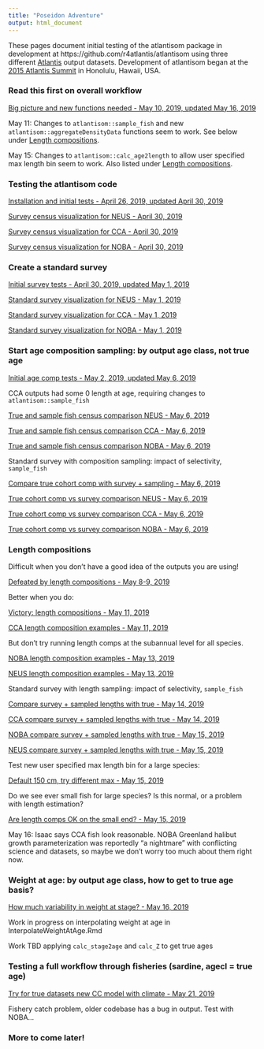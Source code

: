 ```yaml
---
title: "Poseidon Adventure"
output: html_document
---
```


 <!-- ADD LINKS BELOW, note, using the RMD link syntax will open the presentation in the same tab, which is annoying. Use the html with the "_blank" to fix that behavior -->

These pages document initial testing of the atlantisom package in development at https://github.com/r4atlantis/atlantisom using three different [Atlantis](https://research.csiro.au/atlantis/) output datasets. Development of atlantisom began at the [2015 Atlantis Summit](https://research.csiro.au/atlantis/atlantis-summit/) in Honolulu, Hawaii, USA. 

### Read this first on overall workflow

<a href="https://sgaichas.github.io/poseidon-dev/RethinkSamplingFunctions.html" target="_blank">Big picture and new functions needed - May 10, 2019, updated May 16, 2019</a>

May 11: Changes to `atlantisom::sample_fish` and new `atlantisom::aggregateDensityData` functions seem to work. See below under [Length compositions].

May 15: Changes to `atlantisom::calc_age2length` to allow user specified max length bin seem to work. Also listed under [Length compositions].

### Testing the atlantisom code

<a href="https://sgaichas.github.io/poseidon-dev/TrueBioTest.html" target="_blank">Installation and initial tests - April 26, 2019, updated April 30, 2019</a>

<a href="https://sgaichas.github.io/poseidon-dev/NEUSExamples.html" target="_blank">Survey census visualization for NEUS -  April 30, 2019</a>

<a href="https://sgaichas.github.io/poseidon-dev/CCAExamples.html" target="_blank">Survey census visualization for CCA - April 30, 2019</a>

<a href="https://sgaichas.github.io/poseidon-dev/NOBAExamples.html" target="_blank">Survey census visualization for NOBA - April 30, 2019</a>

### Create a standard survey

<a href="https://sgaichas.github.io/poseidon-dev/StandardSurveyTest.html" target="_blank">Initial survey tests - April 30, 2019, updated May 1, 2019</a>

<a href="https://sgaichas.github.io/poseidon-dev/NEUSStandardSurveyTest.html" target="_blank">Standard survey visualization for NEUS -  May 1, 2019</a>

<a href="https://sgaichas.github.io/poseidon-dev/CCAStandardSurveyTest.html" target="_blank">Standard survey visualization for CCA - May 1, 2019</a>

<a href="https://sgaichas.github.io/poseidon-dev/NOBAStandardSurveyTest.html" target="_blank">Standard survey visualization for NOBA - May 1, 2019</a>

### Start age composition sampling: by output age class, not true age

<a href="https://sgaichas.github.io/poseidon-dev/TrueLengthAgeCompTest.html" target="_blank">Initial age comp tests - May 2, 2019, updated May 6, 2019</a>

CCA outputs had some 0 length at age, requiring changes to `atlantisom::sample_fish`

<a href="https://sgaichas.github.io/poseidon-dev/NEUSTrueLengthAgeCompTest.html" target="_blank">True and sample fish census comparison NEUS - May 6, 2019</a>

<a href="https://sgaichas.github.io/poseidon-dev/CCATrueLengthAgeCompTest.html" target="_blank">True and sample fish census comparison CCA - May 6, 2019</a>

<a href="https://sgaichas.github.io/poseidon-dev/NOBATrueLengthAgeCompTest.html" target="_blank">True and sample fish census comparison NOBA - May 6, 2019</a>

Standard survey with composition sampling: impact of selectivity, `sample_fish`

<a href="https://sgaichas.github.io/poseidon-dev/StdSurvLengthAgeCompTest.html" target="_blank">Compare true cohort comp with survey + sampling - May 6, 2019</a>

<a href="https://sgaichas.github.io/poseidon-dev/NEUSStdSurvCohortCompTest.html" target="_blank">True cohort comp vs survey comparison NEUS - May 6, 2019</a>

<a href="https://sgaichas.github.io/poseidon-dev/CCAStdSurvCohortCompTest.html" target="_blank">True cohort comp vs survey comparison CCA - May 6, 2019</a>

<a href="https://sgaichas.github.io/poseidon-dev/NOBAStdSurvCohortCompTest.html" target="_blank">True cohort comp vs survey comparison NOBA - May 6, 2019</a>

### Length compositions

Difficult when you don't have a good idea of the outputs you are using!

<a href="https://sgaichas.github.io/poseidon-dev/TrueLengthCompTest_fail.html" target="_blank">Defeated by length compositions - May 8-9, 2019</a>

Better when you do:

<a href="https://sgaichas.github.io/poseidon-dev/TrueLengthCompTest.html" target="_blank">Victory: length compositions - May 11, 2019</a>

<a href="https://sgaichas.github.io/poseidon-dev/CCATrueLengthCompTest.html" target="_blank">CCA length composition examples - May 11, 2019</a>

But don't try running length comps at the subannual level for all species.

<a href="https://sgaichas.github.io/poseidon-dev/NOBATrueLengthCompTest.html" target="_blank">NOBA length composition examples - May 13, 2019</a>

<a href="https://sgaichas.github.io/poseidon-dev/NEUSTrueLengthCompTest.html" target="_blank">NEUS length composition examples - May 13, 2019</a>

Standard survey with length sampling: impact of selectivity, `sample_fish`

<a href="https://sgaichas.github.io/poseidon-dev/StdSurvLengthCompTest.html" target="_blank">Compare survey + sampled lengths with true - May 14, 2019</a>

<a href="https://sgaichas.github.io/poseidon-dev/CCAStdSurvLengthCompTest.html" target="_blank">CCA compare survey + sampled lengths with true - May 14, 2019</a>

<a href="https://sgaichas.github.io/poseidon-dev/NOBAStdSurvLengthCompTest.html" target="_blank">NOBA compare survey + sampled lengths with true - May 15, 2019</a>

<a href="https://sgaichas.github.io/poseidon-dev/NEUSStdSurvLengthCompTest.html" target="_blank">NEUS compare survey + sampled lengths with true - May 15, 2019</a>

Test new user specified max length bin for a large species:

<a href="https://sgaichas.github.io/poseidon-dev/TestBiggerMaxLen.html" target="_blank">Default 150 cm, try different max - May 15, 2019</a>

Do we see ever small fish for large species? Is this normal, or a problem with length estimation?

<a href="https://sgaichas.github.io/poseidon-dev/TestSmallestLength.html" target="_blank">Are length comps OK on the small end? - May 15, 2019</a>

May 16: Isaac says CCA fish look reasonable. NOBA Greenland halibut growth parameterization was reportedly "a nightmare" with conflicting science and datasets, so maybe we don't worry too much about them right now.

### Weight at age: by output age class, how to get to true age basis?

<a href="https://sgaichas.github.io/poseidon-dev/TestWeightAtStage.html" target="_blank">How much variability in weight at stage? - May 16, 2019</a>

Work in progress on interpolating weight at age in InterpolateWeightAtAge.Rmd

Work TBD applying `calc_stage2age` and `calc_Z` to get true ages

### Testing a full workflow through fisheries (sardine, agecl = true age)

<a href="https://sgaichas.github.io/poseidon-dev/Atlantisom2SSworkflowtest.html" target="_blank">Try for true datasets new CC model with climate - May 21, 2019</a>

Fishery catch problem, older codebase has a bug in output. Test with NOBA...

### More to come later!
